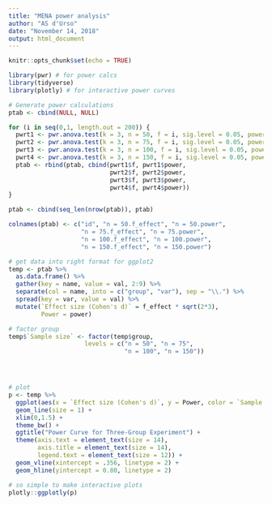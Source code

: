 ```yaml
---
title: "MENA power analysis"
author: "AS d'Urso"
date: "November 14, 2018"
output: html_document
---
```


```r
knitr::opts_chunk$set(echo = TRUE)
```

```r
library(pwr) # for power calcs
library(tidyverse) 
library(plotly) # for interactive power curves

# Generate power calculations
ptab <- cbind(NULL, NULL)       

for (i in seq(0,1, length.out = 200)) {
  pwrt1 <- pwr.anova.test(k = 3, n = 50, f = i, sig.level = 0.05, power = NULL)
  pwrt2 <- pwr.anova.test(k = 3, n = 75, f = i, sig.level = 0.05, power = NULL)
  pwrt3 <- pwr.anova.test(k = 3, n = 100, f = i, sig.level = 0.05, power = NULL)
  pwrt4 <- pwr.anova.test(k = 3, n = 150, f = i, sig.level = 0.05, power = NULL)
  ptab <- rbind(ptab, cbind(pwrt1$f, pwrt1$power,
                            pwrt2$f, pwrt2$power,
                            pwrt3$f, pwrt3$power,
                            pwrt4$f, pwrt4$power))
}

ptab <- cbind(seq_len(nrow(ptab)), ptab)

colnames(ptab) <- c("id", "n = 50.f_effect", "n = 50.power",
                    "n = 75.f_effect", "n = 75.power",
                    "n = 100.f_effect", "n = 100.power",
                    "n = 150.f_effect", "n = 150.power")

# get data into right format for ggplot2
temp <- ptab %>%
  as.data.frame() %>%
  gather(key = name, value = val, 2:9) %>%
  separate(col = name, into = c("group", "var"), sep = "\\.") %>%
  spread(key = var, value = val) %>% 
  mutate(`Effect size (Cohen's d)` = f_effect * sqrt(2*3),
         Power = power)

# factor group
temp$`Sample size` <- factor(temp$group, 
                     levels = c("n = 50", "n = 75", 
                                "n = 100", "n = 150"))




# plot
p <- temp %>%  
  ggplot(aes(x = `Effect size (Cohen's d)`, y = Power, color = `Sample size`)) +
  geom_line(size = 1) + 
  xlim(0,1.5) +
  theme_bw() +
  ggtitle("Power Curve for Three-Group Experiment") +
  theme(axis.text = element_text(size = 14), 
        axis.title = element_text(size = 14), 
        legend.text = element_text(size = 12)) +
  geom_vline(xintercept = .356, linetype = 2) +
  geom_hline(yintercept = 0.80, linetype = 2)
```

```r
# so simple to make interactive plots
plotly::ggplotly(p)
```